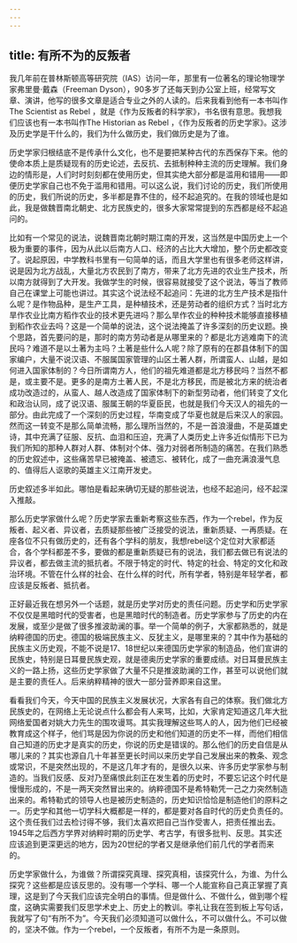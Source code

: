 ```yaml
---
---
---
```

title: 有所不为的反叛者
---




我几年前在普林斯顿高等研究院（IAS）访问一年，那里有一位著名的理论物理学家弗里曼·戴森（Freeman Dyson），90多岁了还每天到办公室上班，经常写文章、演讲，他写的很多文章是适合专业之外的人读的。后来我看到他有一本书叫作The Scientist as Rebel ，就是《作为反叛者的科学家》，书名很有意思。我想我们应该也有一本书叫作The Historian as Rebel ，《作为反叛者的历史学家》。这涉及历史学是干什么的，我们为什么做历史，我们做历史是为了谁。

历史学家归根结底不是传承什么文化，也不是要把某种古代的东西保存下来。他的使命本质上是质疑现有的历史论述，去反抗、去抵制种种主流的历史理解。我们身边的情形是，人们时时刻刻都在使用历史，但其实绝大部分都是滥用和错用——即便历史学家自己也不免于滥用和错用。可以这么说，我们讨论的历史，我们所使用的历史，我们所说的历史，多半都是靠不住的，经不起追究的。在我的领域也是如此，我是做魏晋南北朝史、北方民族史的，很多大家常常提到的东西都是经不起追问的。

比如有一个常见的说法，说魏晋南北朝时期江南的开发，这当然是中国历史上一个极为重要的事件，因为从此以后南方人口、经济的占比大大增加，整个历史都改变了。说起原因，中学教科书里有一句简单的话，而且大学里也有很多老师这样讲，说是因为北方战乱，大量北方农民到了南方，带来了北方先进的农业生产技术，所以南方就得到了大开发。我做学生的时候，很容易就接受了这个说法，等当了教师自己在课堂上可能也讲过。其实这个说法经不起追问：先进的北方生产技术是指什么呢？是作物品种，是生产工具，是种植技术，还是劳动者的组织方式？当时北方旱作农业比南方稻作农业的技术更先进吗？那么旱作农业的种种技术能够直接移植到稻作农业去吗？这是一个简单的说法，这个说法掩盖了许多深刻的历史议题。换个思路，首先要问的是，那时的南方劳动者是从哪里来的？都是北方逃难南下的流民吗？难道不是以土著为主吗？土著是些什么人呢？除了原有的在郡县体制下的国家编户，大量不说汉语、不服属国家管理的山区土著人群，所谓蛮人、山越，是如何进入国家体制的？今日所谓南方人，他们的祖先难道都是北方移民吗？当然不都是，或主要不是。更多的是南方土著人民，不是北方移民，而是被北方来的统治者成功改造过的，从蛮人、越人改造成了国家体制下的新型劳动者，他们转变了文化和政治认同，成了说汉语、服属王朝的华夏臣民，也就是我们今天汉人的祖先的一部分。由此完成了一个深刻的历史过程，华南变成了华夏也就是后来汉人的家园。然而这一转变不是那么简单流畅，那么理所当然的，不是一首浪漫曲，不是英雄史诗，其中充满了征服、反抗、血泪和压迫，充满了人类历史上许多近似情形下已为我们所知的那种人群对人群、体制对个体、强力对弱者所制造的痛苦。在我们熟悉的历史叙述中，这些痛苦早已被掩盖、被遗忘、被转化，成了一曲充满浪漫气息的、值得后人讴歌的英雄主义江南开发史。

历史叙述多半如此。哪怕是看起来确切无疑的那些说法，也经不起追问，经不起深入推敲。

那么历史学家做什么呢？历史学家去重新考察这些东西，作为一个rebel，作为反叛者、起义者、异议者，去质疑那些被广泛接受的说法，重新质疑、一再质疑。在座各位不只有做历史的，还有各个学科的朋友，我想rebel这个定位对大家都适合，各个学科都差不多，要做的都是重新质疑已有的说法，我们都去做已有说法的异议者，都去做主流的抵抗者。不限于特定的时代、特定的社会、特定的文化和政治环境。不管在什么样的社会、在什么样的时代，所有学者，特别是年轻学者，都应该是反叛者、抵抗者。

正好最近我在想另外一个话题，就是历史学对历史的责任问题。历史学和历史学家不仅仅是黑暗时代的受害者，也是黑暗时代的制造者。历史学家参与了历史的内在发展，或至少是做了很多推波助澜的事。举一个简单的例子，大家都熟悉的，就是纳粹德国的历史。德国的极端民族主义、反犹主义，是哪里来的？其中作为基础的民族主义历史观，不能不说是17、18世纪以来德国历史学家的制造品，他们宣讲的民族史，特别是日耳曼民族史观，就是德奥历史学家的重要成绩。对日耳曼民族主义的一路上扬，这些历史学家做了大量不只是推波助澜的工作，甚至可以说他们就是主要的责任人。后来纳粹精神的很大一部分营养即来自这里。

看看我们今天，今天中国的民族主义发展状况，大家各有自己的体察。我们做北方民族史的，在网络上无论说点什么都会有人来骂，比如，大家肯定知道这几年大批网络爱国者对姚大力先生的围攻谩骂。其实我理解这些骂人的人，因为他们已经被教育成这个样子，他们骂是因为你说的历史和他们知道的历史不一样，而他们相信自己知道的历史才是真实的历史，你说的历史是错误的。那么他们的历史自信是从哪儿来的？其实也源自几十年甚至更长时间以来历史学自己发展出来的教条、观念或常识，不是突然出现的，不是这几年才有的，是很久以来、许多历史学家参与制造的。当我们反感、反对乃至痛恨此刻正在发生着的历史时，不要忘记这个时代是慢慢形成的，不是一两天突然冒出来的。纳粹德国不是希特勒凭一己之力突然制造出来的。希特勒式的领导人也是被历史制造的，历史知识恰恰是制造他们的原料之一。历史学和其他一切学科大概都是一样的，都是要对各自时代的历史负责任的。这个责任我们过去检讨得不够，我们太喜欢把自己当作受害人，把责任推出去。1945年之后西方学界对纳粹时期的历史学、考古学，有很多批判、反思。其实还应该追到更深更远的地方，因为20世纪的学者又是继承他们前几代的学者而来的。

历史学家做什么，为谁做？所谓探究真理、探究真相，该探究什么，为谁、为什么探究？这些都是应该反思的。没有哪一个学科、哪一个人能宣称自己真正掌握了真理，这是到了今天我们应该完全明白的事情。但是做什么、不做什么，做到哪个程度，这确实需要我们反思学术史上、历史上的教训。李礼让我在签到板上写句话，我就写了句“有所不为”。今天我们必须知道可以做什么，不可以做什么。不可以做的，坚决不做。作为一个rebel，一个反叛者，有所不为是一条原则。